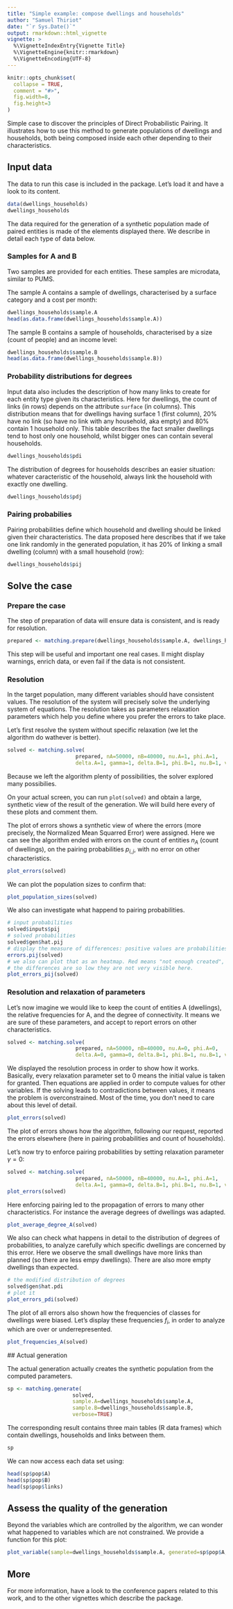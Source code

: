 ```yaml
---
title: "Simple example: compose dwellings and households"
author: "Samuel Thiriot"
date: "`r Sys.Date()`"
output: rmarkdown::html_vignette
vignette: >
  %\VignetteIndexEntry{Vignette Title}
  %\VignetteEngine{knitr::rmarkdown}
  %\VignetteEncoding{UTF-8}
---
```


```r
knitr::opts_chunk$set(
  collapse = TRUE,
  comment = "#>",
  fig.width=8, 
  fig.height=3
)
```

Simple case to discover the principles of Direct Probabilistic Pairing. 
It illustrates how to use this method to generate populations of dwellings and households, 
both being composed inside each other depending to their characteristics.


## Input data

The data to run this case is included in the package. Let's load it and have a look to its content. 

```r
data(dwellings_households)
dwellings_households
```

The data required for the generation of a synthetic population made of paired entities is made of the elements displayed there. 
We describe in detail each type of data below.

### Samples for A and B

Two samples are provided for each entities. These samples are microdata, similar to PUMS.

The sample A contains a sample of dwellings, characterised by a surface category and a cost per month:
```r
dwellings_households$sample.A
head(as.data.frame(dwellings_households$sample.A))
```

The sample B contains a sample of households, characterised by a size (count of people) and an income level:
```r
dwellings_households$sample.B
head(as.data.frame(dwellings_households$sample.B))
```

### Probability distributions for degrees

Input data also includes the description of how many links to create for each entity type given its characteristics. 
Here for dwellings, the count of links (in rows) depends on the attribute `surface` (in columns).
This distribution means that for dwellings having surface 1 (first column), 20% have no link (so have no link with any household,
aka empty) and 80% contain 1 household only. This table describes the fact smaller dwellings tend to host only one household, 
whilst bigger ones can contain several households.
```r
dwellings_households$pdi
```

The distribution of degrees for households describes an easier situation: whatever caracteristic of the household, 
always link the household with exactly one dwelling.
```r
dwellings_households$pdj
```

### Pairing probabilies

Pairing probabilities define which household and dwelling should be linked given their characteristics. 
The data proposed here describes that if we take one link randomly in the generated population, it has 20% of 
linking a small dwelling (column) with a small household (row):
```r
dwellings_households$pij
```

## Solve the case

### Prepare the case

The step of preparation of data will ensure data is consistent, and is ready for resolution.

```r
prepared <- matching.prepare(dwellings_households$sample.A, dwellings_households$sample.B, dwellings_households$pdi, dwellings_households$pdj, dwellings_households$pij)
```

This step will be useful and important one real cases. Il might display warnings, enrich data, or even fail if the data is not consistent.


### Resolution 

In the target population, many different variables should have consistent values. 
The resolution of the system will precisely solve the underlying system of equations.
The resolution takes as parameters relaxation parameters which help you define where you prefer the errors to take place. 

Let's first resolve the system without specific relaxation (we let the algorithm do wathever is better).
```r
solved <- matching.solve(
                      prepared, nA=50000, nB=40000, nu.A=1, phi.A=1, 
                      delta.A=1, gamma=1, delta.B=1, phi.B=1, nu.B=1, verbose=FALSE)
```

Because we left the algorithm plenty of possibilities, the solver explored many possibilies.

On your actual screen, you can run `plot(solved)` and obtain a large, synthetic view of the result of the generation.
We will build here every of these plots and comment them.

The plot of errors shows a synthetic view of where the errors (more precisely, the Normalized Mean Squarred Error) 
were assigned. Here we can see the algorithm ended with errors on the count of entities $n_A$ (count of dwellings), on the pairing probabilities $p_{i,j}$, 
with no error on other characteristics.
```r
plot_errors(solved)
```

We can plot the population sizes to confirm that:
```r
plot_population_sizes(solved)
```

We also can investigate what happend to pairing probabilities.
```r
# input probabilities
solved$inputs$pij
# solved probabilities
solved$gen$hat.pij
# display the measure of differences: positive values are probabilities in excess.
errors.pij(solved)
# we also can plot that as an heatmap. Red means "not enough created", blue "too many".
# the differences are so low they are not very visible here.
plot_errors_pij(solved) 
```


### Resolution and relaxation of parameters

Let's now imagine we would like to keep the count of entities A (dwellings), the relative frequencies for A, and the degree of connectivity. 
It means we are sure of these parameters, and accept to report errors on other characteristics. 
```r
solved <- matching.solve(
                      prepared, nA=50000, nB=40000, nu.A=0, phi.A=0, 
                      delta.A=0, gamma=0, delta.B=1, phi.B=1, nu.B=1, verbose=TRUE)
```

We displayed the resolution process in order to show how it works. 
Basically, every relaxation parameter set to 0 means the initial value is taken for granted. 
Then equations are applied in order to compute values for other variables. 
If the solving leads to contradictions between values, it means the problem is overconstrained. 
Most of the time, you don't need to care about this level of detail. 


```r
plot_errors(solved)
```

The plot of errors shows how the algorithm, following our request, reported the errors elsewhere (here in pairing probabilities and count of households).


Let's now try to enforce pairing probabilities by setting relaxation parameter $\gamma=0$:
```r
solved <- matching.solve(
                      prepared, nA=50000, nB=40000, nu.A=1, phi.A=1, 
                      delta.A=1, gamma=0, delta.B=1, phi.B=1, nu.B=1, verbose=TRUE)
plot_errors(solved)
```

Here enforcing pairing led to the propagation of errors to many other characteristics. For instance the average degrees of dwellings was adapted.
```r
plot_average_degree_A(solved)
```

We also can check what happens in detail to the distribution of degrees of probabilities, to analyze carefully which specific dwellings 
are concerned by this error. Here we observe the small dwellings have more links than planned (so there are less empy dwellings).
There are also more empty dwellings than expected.
```r
# the modified distribution of degrees
solved$gen$hat.pdi
# plot it
plot_errors_pdi(solved)
```

The plot of all errors also shown how the frequencies of classes for dwellings were biased. Let's display these frequencies $f_i$, in order to analyze which are over or underrepresented.
```r
plot_frequencies_A(solved)
```

## Actual generation

The actual generation actually creates the synthetic population from the computed parameters.

```r
sp <- matching.generate(
                     solved, 
                     sample.A=dwellings_households$sample.A, 
                     sample.B=dwellings_households$sample.B, 
                     verbose=TRUE)
```

The corresponding result contains three main tables (R data frames) which contain dwellings, households and links between them.
```r
sp
```

We can now access each data set using:
```r
head(sp$pop$A)
head(sp$pop$B)
head(sp$pop$links)
```

## Assess the quality of the generation

Beyond the variables which are controlled by the algorithm, we can wonder what happened to variables which are not constrained. 
We provide a function for this plot:
```r
plot_variable(sample=dwellings_households$sample.A, generated=sp$pop$A, var.name="cost.per.month")

```

## More

For more information, have a look to the conference papers related to this work, and to the other vignettes which describe the package.
